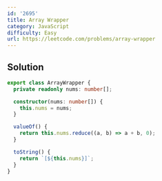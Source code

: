 ```yaml
---
id: '2695'
title: Array Wrapper
category: JavaScript
difficulty: Easy
url: https://leetcode.com/problems/array-wrapper
---
```


## Solution

```typescript showLineNumbers
export class ArrayWrapper {
  private readonly nums: number[];

  constructor(nums: number[]) {
    this.nums = nums;
  }

  valueOf() {
    return this.nums.reduce((a, b) => a + b, 0);
  }

  toString() {
    return `[${this.nums}]`;
  }
}
```
